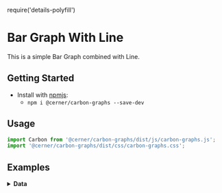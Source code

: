 require('details-polyfill')

# Bar Graph With Line
This is a simple Bar Graph combined with Line.

## Getting Started

- Install with [npmjs](https://www.npmjs.com):
  - `npm i @cerner/carbon-graphs --save-dev`

## Usage
```js
import Carbon from '@cerner/carbon-graphs/dist/js/carbon-graphs.js';
import '@cerner/carbon-graphs/dist/css/carbon-graphs.css';
```

## Examples
<CombinationGraph />

<details>
<summary style={{fontSize: 24 }}>
<b>Data</b>
</summary>

### Graph Config object
<GraphConfig />

### Data object
<DataObject />
</details>
